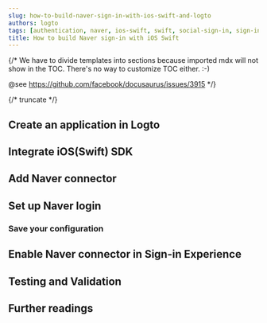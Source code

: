```yaml
---
slug: how-to-build-naver-sign-in-with-ios-swift-and-logto
authors: logto
tags: [authentication, naver, ios-swift, swift, social-sign-in, sign-in, login]
title: How to build Naver sign-in with iOS Swift
---
```


{/*
  We have to divide templates into sections because imported mdx will not show in the TOC.
  There's no way to customize TOC either. :-)

  @see https://github.com/facebook/docusaurus/issues/3915
*/}



{/* truncate */}

<Intro connector={connector} sdk="iOS Swift" link="https://developer.apple.com/ios/ " />

## Create an application in Logto

<CreateApplication type="Native app" framework="iOS(Swift)" />

## Integrate iOS(Swift) SDK

<IntegrateSdk />

## Add Naver connector

<AddSocialConnector connector={connector} framework="iOS(Swift)" />

## Set up Naver login

<ConnectorGuide />

### Save your configuration

<SaveYourConfiguration connector={connector} />

## Enable Naver connector in Sign-in Experience

<EnableSocialConnector connector={connector} />

## Testing and Validation

<TestingAndValidation connector={connector} sdk="iOS Swift" />

## Further readings

<FurtherReadings />